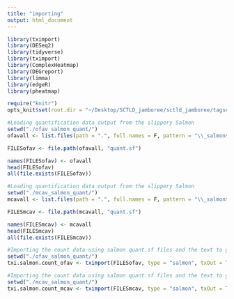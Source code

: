 ```yaml
---
title: "importing"
output: html_document
---
```


```r
library(tximport)
library(DESeq2)
library(tidyverse)
library(tximport)
library(ComplexHeatmap)
library(DEGreport)
library(limma)
library(edgeR)
library(pheatmap)
```

```r
require("knitr")
opts_knit$set(root.dir = "~/Desktop/SCTLD_jamboree/sctld_jamboree/tagseq/data")
```

```r
#Loading quantification data output from the slippery Salmon
setwd("./ofav_salmon_quant/")
ofavall <- list.files(path = ".", full.names = F, pattern = "\\_salmon$")

FILESofav <- file.path(ofavall, "quant.sf")

names(FILESofav) <- ofavall
head(FILESofav)
all(file.exists(FILESofav))
```

```r
#Loading quantification data output from the slippery Salmon
setwd("./mcav_salmon_quant/")
mcavall <- list.files(path = ".", full.names = F, pattern = "\\_salmon$")

FILESmcav <- file.path(mcavall, "quant.sf")

names(FILESmcav) <- mcavall
head(FILESmcav)
all(file.exists(FILESmcav))
```

```r
#Importing the count data using salmon quant.sf files and the text to gene file
setwd("./ofav_salmon_quant/")
txi.salmon.count_ofav <- tximport(FILESofav, type = "salmon", txOut = TRUE )
```

```r
#Importing the count data using salmon quant.sf files and the text to gene file
setwd("./mcav_salmon_quant/")
txi.salmon.count_mcav <- tximport(FILESmcav, type = "salmon", txOut = TRUE )
```
